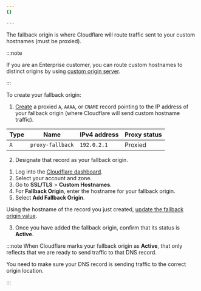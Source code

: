 ```yaml
---
{}

---
```



The fallback origin is where Cloudflare will route traffic sent to your custom hostnames (must be proxied).

:::note


If you are an Enterprise customer, you can route custom hostnames to distinct origins by using [custom origin server](/cloudflare-for-platforms/cloudflare-for-saas/start/advanced-settings/custom-origin/).


:::

To create your fallback origin:

1. [Create](/dns/manage-dns-records/how-to/create-dns-records/#create-dns-records) a proxied `A`, `AAAA`, or `CNAME` record pointing to the IP address of your fallback origin (where Cloudflare will send custom hostname traffic).

<Example>

| **Type** | **Name**         | **IPv4 address** | **Proxy status** |
| -------- | ---------------- | ---------------- | ---------------- |
| `A`      | `proxy-fallback` | `192.0.2.1`      | Proxied          |

</Example>

2. Designate that record as your fallback origin.

<Tabs> <TabItem label="dashboard">

1. Log into the [Cloudflare dashboard](https://dash.cloudflare.com).
2. Select your account and zone.
3. Go to **SSL/TLS** > **Custom Hostnames**.
4. For **Fallback Origin**, enter the hostname for your fallback origin.
5. Select **Add Fallback Origin**.

</TabItem> <TabItem label="api">

Using the hostname of the record you just created, [update the fallback origin value](/api/operations/custom-hostname-fallback-origin-for-a-zone-update-fallback-origin-for-custom-hostnames).

</TabItem> </Tabs>

3. Once you have added the fallback origin, confirm that its status is **Active**.

:::note
When Cloudflare marks your fallback origin as **Active**, that only reflects that we are ready to send traffic to that DNS record.

You need to make sure your DNS record is sending traffic to the correct origin location.


:::
